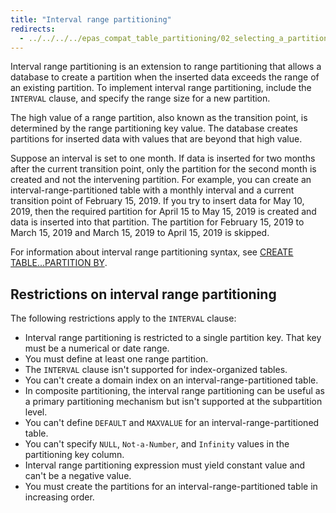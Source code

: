 ```yaml
---
title: "Interval range partitioning"
redirects:
  - ../../../../epas_compat_table_partitioning/02_selecting_a_partition_type/01_interval_range_partitioning #generated for docs/epas/reorg-role-use-case-mode
---
```


<div id="interval_range_partitioning" class="registered_link"></div>

Interval range partitioning is an extension to range partitioning that allows a database to create a partition when the inserted data exceeds the range of an existing partition. To implement interval range partitioning, include the `INTERVAL` clause, and specify the range size for a new partition.

The high value of a range partition, also known as the transition point, is determined by the range partitioning key value. The database creates partitions for inserted data with values that are beyond that high value.

Suppose an interval is set to one month. If data is inserted for two months after the current transition point, only the partition for the second month is created and not the intervening partition. For example, you can create an interval-range-partitioned table with a monthly interval and a current transition point of February 15, 2019. If you try to insert data for May 10, 2019, then the required partition for April 15 to May 15, 2019 is created and data is inserted into that partition. The partition for February 15, 2019 to March 15, 2019 and March 15, 2019 to April 15, 2019 is skipped.

For information about interval range partitioning syntax, see [CREATE TABLE...PARTITION BY](/../../../reference/oracle_compatibility_reference/04_partitioning_commands_compatible_with_oracle_databases/01_create_table_partition_by/#create_table_partition_by).

## Restrictions on interval range partitioning

The following restrictions apply to the `INTERVAL` clause:

-   Interval range partitioning is restricted to a single partition key. That key must be a numerical or date range.
-   You must define at least one range partition.
-   The `INTERVAL` clause isn't supported for index-organized tables.
-   You can't create a domain index on an interval-range-partitioned table.
-   In composite partitioning, the interval range partitioning can be useful as a primary partitioning mechanism but isn't supported at the subpartition level.
-   You can't define `DEFAULT` and `MAXVALUE` for an interval-range-partitioned table.
-   You can't specify `NULL`, `Not-a-Number`, and `Infinity` values in the partitioning key column.
-   Interval range partitioning expression must yield constant value and can't be a negative value.
-   You must create the partitions for an interval-range-partitioned table in increasing order.
